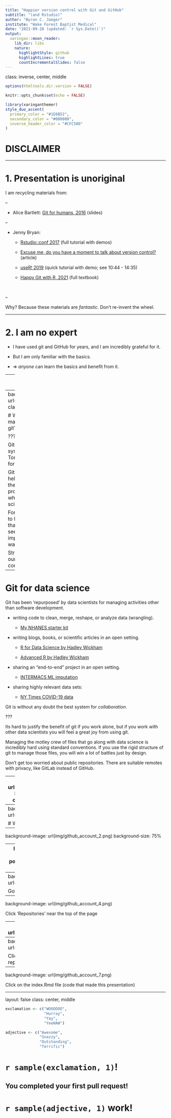 ```yaml
---
title: "Happier version control with Git and GitHub"
subtitle: "(and Rstudio)"
author: "Byron C. Jaeger"
institute: "Wake Forest Baptist Medical"
date: "2021-09-28 (updated: `r Sys.Date()`)"
output:
  xaringan::moon_reader:
    lib_dir: libs
    nature:
      highlightStyle: github
      highlightLines: true
      countIncrementalSlides: false
---
```

class: inverse, center, middle


```r

options(htmltools.dir.version = FALSE)

knitr::opts_chunk$set(echo = FALSE)

library(xaringanthemer)
style_duo_accent(
  primary_color = "#1E6B52",
  secondary_color = "#000000",
  inverse_header_color = "#CFC580"
)

```

# DISCLAIMER

---

# 1. Presentation is unoriginal

I am recycling materials from:

--

- Alice Bartlett: [Git for humans, 2016](https://speakerdeck.com/alicebartlett/git-for-humans) (slides)

--

- Jenny Bryan:

    + [Rstudio::conf 2017](https://www.rstudio.com/resources/rstudioconf-2017/happy-git-and-gihub-for-the-user-tutorial/) (full tutorial with demos)
    
    + [Excuse me, do you have a moment to talk about version control?](https://peerj.com/preprints/3159v2/) (article)
    
    + [useR! 2019](https://www.youtube.com/watch?v=ZCeBnQBQ1h8) (quick tutorial with demo; see 10:44 - 14:35)
    
    + [Happy Git with R, 2021](https://happygitwithr.com/) (full textbook)
    
<br>

--

Why? Because these materials are _fantastic_. Don't re-invent the wheel.

---

# 2. I am no expert

- I have used git and GitHub for years, and I am incredibly grateful for it.

- But I am only familiar with the basics.

- $\Rightarrow$ _anyone_ can learn the basics and benefit from it.

---
class: inverse, center, middle

# GIT

---
background-image: url(img/Linus_Torvalds_1.jpg)
class: left, top, inverse

# Who<br>made<br>git?

???

Git is a version control system written by Linus Torvalds, who is also known for developing Linux.

Git was designed in part to help manage development of the Linux kernel, which is probably very different from what myself and other data scientists use it for.

For data scientists, git seems to have 10 times more tools than we need, and also seems to be missing some important tools that we really want. 

Strangely enough, git is still our best option for version control.

---

# Git for data science

Git has been 'repurposed' by data scientists for managing activities other than software development.

- writing code to clean, merge, reshape, or analyze data (wrangling).

    + [My NHANES starter kit](https://github.com/bcjaeger/NHANES-starter-kit)

- writing blogs, books, or scientific articles in an open setting.

    + [R for Data Science by Hadley Wickham](https://github.com/hadley/r4ds)
    
    + [Advanced R by Hadley Wickham](https://github.com/hadley/adv-r)

- sharing an "end-to-end" project in an open setting.

    + [INTERMACS ML imputation](https://github.com/bcjaeger/INTERMACS-imputation-ML)
    
- sharing highly relevant data sets:

    + [NY Times COVID-19 data](https://github.com/nytimes/covid-19-data)

Git is without any doubt the best system for _collaboration_.

???

Its hard to justify the benefit of git if you work alone, but if you work with other data scientists you will feel a great joy from using git. 

Managing the motley crew of files that go along with data science is incredibly hard using standard conventions. If you use the rigid structure of git to manage those files, you will win a lot of battles just by design.

Don't get too worried about public repositories. There are suitable remotes with privacy, like GitLab instead of GitHub.

---
background-image: url(img/Linus_Torvalds_2.jpg)
background-size: 100%
class: left, middle, inverse

# How it<br>feels to <br>use git

(sometimes...)

???

It may seem like this is how Linus feels about git users because the interface is difficult to learn. 

---
background-image: url(img/github_account_1.png)

# Where to start?

---
background-image: url(img/github_account_2.png)
background-size: 75%

---
layout: true
background-size: 75%
background-position: 40% 65%
# Make a pull request
---
background-image: url(img/github_account_3.png)

Go to [my GitHub](https://github.com/bcjaeger)

---
background-image: url(img/github_account_4.png)

Click 'Repositories' near the top of the page

---
background-image: url(img/github_account_5.png)

Search for 'seminar-git' (it may be at the top of the list already)

---
background-image: url(img/github_account_6.png)

Click on the 'seminar-git' repository

---
background-image: url(img/github_account_7.png)

Click on the index.Rmd file (code that made this presentation)

---
layout: false
class: center, middle
```r

exclamation <- c("WOOOOOO",
                 "Hurray",
                 "Yay",
                 "YeeHAW")

adjective <- c("Awesome",
               "Snazzy",
               "Outstanding",
               "Terrific")

```

# `r sample(exclamation, 1)`! 

## You completed your first pull request!

# `r sample(adjective, 1)` work!



